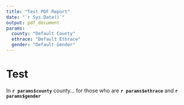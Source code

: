```yaml
---
title: "Test PDF Report"
date: "`r Sys.Date()`"
output: pdf_document
params: 
  county: "Default County"
  ethrace: "Default Ethrace"
  gender: "Default Gender"
---
```


# Test


In **`r params$county`** county... for those who are **`r params$ethrace`** and **`r params$gender`**

